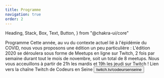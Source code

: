 ```yaml
---
title: Programme
navigation: true
order: 2
---
```


  Heading,
  Stack,
  Box,
  Text,
  Button,
} from "@chakra-ui/core"

<Stack>
  <Heading as="h1" mb={8}>
    Programme
  </Heading>
  <Text>
    Cette année, au vu du contexte actuel lié à l'épidémie du COVID, nous vous proposons une édition un peu particulière :
    L'édition 2020 se déroulera sous forme de Meetups en ligne sur Twitch, 2 fois par semaine durant tout le mois de novembre, soit un total
    de 8 meetups. Nous vous acceuillons à partir de 21h les mardis et 19h les jeudi sur Twitch !
  </Text>
  <Card to="https://twitch.tv/codeursenseine" as={Link} mt={5} isLink>
    <Stack align="center">
      <Box>
        <Text>
          Lien vers la chaîne Twitch de Codeurs en Seine
        </Text>
      </Box>
      <Button
        as="a"
        variantColor="brand"
      >
        twitch.tv/codeursenseine
      </Button>
    </Stack>
  </Card>
</Stack>
